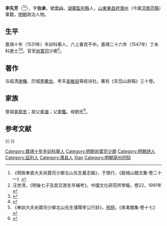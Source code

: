 {{Otheruses|李先芳|other=同名或類似名的其它條目描述}}
{{明清人物信息框
| 姓名 = 李先芳
| 原名 =
| 圖片名稱= 
| 圖片大小 =
| 圖片說明 = 
| 最高職務 = 尚寶司少卿
| 國家 = 大明 
| 爵位 =
| 籍貫 = 湖廣監利縣<br>山東東昌府濮州軍籍
| 族裔 = 
| 字號 = 字伯承，號北山
| 諡號 =
| 出生日期 = 正德六年（1511年）
| 出生地點 = 
| 逝世日期 = 萬曆二十二年（1594年）
| 逝世地點 =
| 墓葬 =
| 配偶 = 
| 親屬 = 
| 出身 =
* 嘉靖十年辛卯科山東鄉試第十四名舉人
* 嘉靖二十六年丁未科同進士出身
| 經歷 =
| 著作 =  
}}
'''李先芳'''（{{bd|1511年|7月17日|1594年|8月11日|Li李}}<ref>《明故奉直大夫尚寶司少卿北山先生墓志銘》，于慎行，《穀城山館文集·卷二十一》</ref><ref>汪世清，《明後七子及其交游生卒補考》，中國文化研究所學報，卷22，1991年</ref>），字'''伯承'''，號'''北山'''，[[湖廣|湖廣]][[監利縣|監利縣]]人，[[山東|山東]][[東昌府|東昌府]][[濮州|濮州]]（今属[[河南|河南]][[范縣|范縣]]）軍籍，[[明朝|明朝]]政治人物。

== 生平 ==
嘉靖十年（1531年）辛卯科舉人，六上春宫不中。嘉靖二十六年（1547年）丁未科進士<ref>{{Cite book|title=《皇明贡举考》卷五|author=[[张朝瑞|张朝瑞]]|publisher=《续修四库全书》史部第828册|year=|isbn=|location=|pages=}}</ref><ref>{{Cite book|title=贡举志五种 上|author=鲁小俊，江俊伟著|publisher=武汉大学出版社|year=2009|isbn=978-7-307-07043-1|location=武汉|pages=}}</ref>。官至[[尚寶司|尚寶司]]少卿<ref>《奉訓大夫尚寶司少卿北山先生濮陽李公行狀》，[[邢侗|邢侗]]，《來禽館集·卷十七》</ref>。

==著作==
与临清[[谢榛|谢榛]]、历城[[李攀龙|李攀龙]]、考丰[[吴維岳|吴維岳]]等结诗社。著有《东岱山房稿》三十卷。

== 家族 ==
曾祖[[李原忠|李原忠]]；祖父[[李海|李海]]；父[[李鑑|李鑑]]。母劉氏<ref>{{Cite book|title=天一阁藏明代科举录选刊 登科录 点校本|author=龚延明主编|publisher=宁波出版社|year=2016|isbn=978-7-5526-2320-8|location=宁波|pages=|quote=《天一閣藏明代科舉錄選刊.登科錄》之《嘉靖二十六年丁未科登科錄》}}</ref>。

==参考文献==
{{reflist}}

{{-}}
{{並稱|嘉靖廣五子|[[俞允文|俞允文]] - [[盧楠|盧楠]] - 李先芳 - [[吳維嶽|吳維嶽]] - [[歐大任|歐大任]]}}
{{嘉靖二十六年丁未科殿試金榜}}

{{DEFAULTSORT:Li李}}
[[Category:嘉靖十年辛卯科舉人|Category:嘉靖十年辛卯科舉人]]
[[Category:明朝尚寶司少卿|Category:明朝尚寶司少卿]]
[[Category:明朝詩人|Category:明朝詩人]]
[[Category:监利人|Category:监利人]]
[[Category:濮县人|Category:濮县人]]
[[Category:李姓|Xian]]
[[Category:明朝亳州同知|Category:明朝亳州同知]]